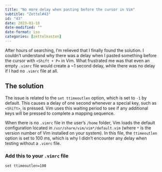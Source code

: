 ```yaml
---
title: "No more delay when pasting before the cursor in Vim"
subtitle: "Zettel#43"
id: "43"
date: 2023-03-10
date-modified: ""
date-format: iso
categories: [zettelkasten]
---
```

After hours of searching, I'm relieved that I finally found the solution. I couldn't understand why there was a delay when I pasted something before the cursor with `<Shift + P>` in Vim. What frustrated me was that even an empty `.vimrc` file would create a ~1 second delay, while there was no delay if I had no `.vimrc` file at all.

## The solution

The issue is related to the `set ttimeoutlen` option, which is set to `-1` by default. This causes a delay of one second whenever a special key, such as `<Shift>`, is pressed. Vim uses this waiting period to see if any additional keys will be pressed to complete a mapping sequence.

When there is no `.vimrc` file in the user's `/home` folder, Vim loads the default configuration located in `/usr/share/vim/vim*/default.vim` (where `*` is the version number of Vim installed on your system). In this file, the `ttimeoutlen` option is set to 100 ms, which is why I didn't encounter any delay when testing without a `.vimrc` file.

### Add this to your `.vimrc` file

```vim
set ttimeoutlen=100
```
